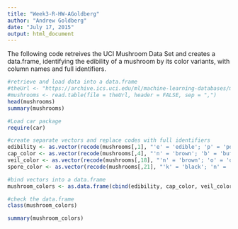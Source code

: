 ---
title: "Week3-R-HW-AGoldberg"
author: "Andrew Goldberg"
date: "July 17, 2015"
output: html_document
---

The following code retreives the UCI Mushroom Data Set and creates a data.frame, identifying the edibility of a mushroom by its color variants, with column names and full identifiers. 

```{r mushroom-data-retrieval}
#retrieve and load data into a data.frame 
#theUrl <- "https://archive.ics.uci.edu/ml/machine-learning-databases/mushroom/agaricus-lepiota.data"
#mushrooms <- read.table(file = theUrl, header = FALSE, sep = ",")
head(mushrooms)
summary(mushrooms)

#Load car package
require(car)

#create separate vectors and replace codes with full identifiers
edibility <- as.vector(recode(mushrooms[,1], "'e' = 'edible'; 'p' = 'poisonous'"))
cap_color <- as.vector(recode(mushrooms[,4], "'n' = 'brown'; 'b' = 'buff'; 'c' = 'cinnamon'; 'g' = 'gray'; 'r' = 'green'; 'p' = 'pink'; 'u' = 'purple'; 'e' = 'red'; 'w' = 'white'; 'y' = 'yellow'"))
veil_color <- as.vector(recode(mushrooms[,18], "'n' = 'brown'; 'o' = 'orange'; 'w' = 'white'; 'y' = 'yellow'"))
spore_color <- as.vector(recode(mushrooms[,21], "'k' = 'black'; 'n' = 'brown'; 'b' = 'buff'; 'h' = 'chocolate'; 'r' = 'green'; 'o' = 'orange'; 'u' = 'purple'; 'w' = 'white'; 'y' = 'yellow'"))

#bind vectors into a data.frame
mushroom_colors <- as.data.frame(cbind(edibility, cap_color, veil_color, spore_color))

#check the data.frame
class(mushroom_colors)

summary(mushroom_colors)
```

